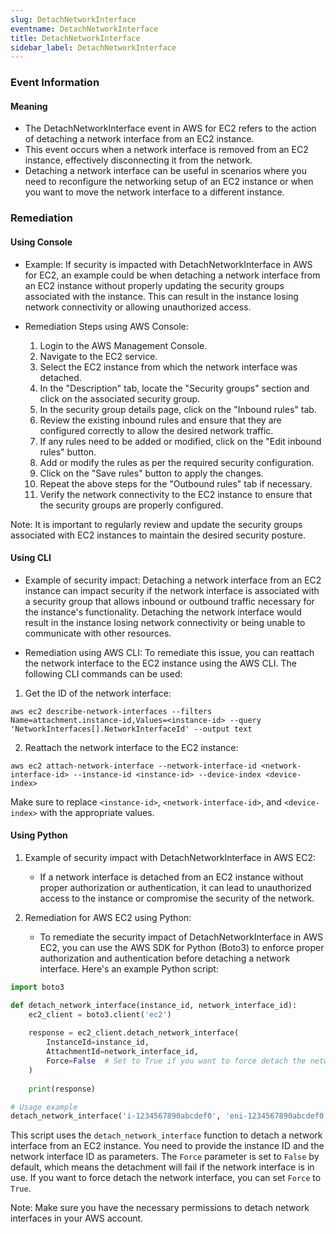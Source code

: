```yaml
--- 
slug: DetachNetworkInterface
eventname: DetachNetworkInterface
title: DetachNetworkInterface
sidebar_label: DetachNetworkInterface
---
```

                       
### Event Information

#### Meaning

- The DetachNetworkInterface event in AWS for EC2 refers to the action of detaching a network interface from an EC2 instance.
- This event occurs when a network interface is removed from an EC2 instance, effectively disconnecting it from the network.
- Detaching a network interface can be useful in scenarios where you need to reconfigure the networking setup of an EC2 instance or when you want to move the network interface to a different instance.

### Remediation

#### Using Console

- Example: If security is impacted with DetachNetworkInterface in AWS for EC2, an example could be when detaching a network interface from an EC2 instance without properly updating the security groups associated with the instance. This can result in the instance losing network connectivity or allowing unauthorized access.

- Remediation Steps using AWS Console:
  1. Login to the AWS Management Console.
  2. Navigate to the EC2 service.
  3. Select the EC2 instance from which the network interface was detached.
  4. In the "Description" tab, locate the "Security groups" section and click on the associated security group.
  5. In the security group details page, click on the "Inbound rules" tab.
  6. Review the existing inbound rules and ensure that they are configured correctly to allow the desired network traffic.
  7. If any rules need to be added or modified, click on the "Edit inbound rules" button.
  8. Add or modify the rules as per the required security configuration.
  9. Click on the "Save rules" button to apply the changes.
  10. Repeat the above steps for the "Outbound rules" tab if necessary.
  11. Verify the network connectivity to the EC2 instance to ensure that the security groups are properly configured.

Note: It is important to regularly review and update the security groups associated with EC2 instances to maintain the desired security posture.

#### Using CLI

- Example of security impact: Detaching a network interface from an EC2 instance can impact security if the network interface is associated with a security group that allows inbound or outbound traffic necessary for the instance's functionality. Detaching the network interface would result in the instance losing network connectivity or being unable to communicate with other resources.

- Remediation using AWS CLI: To remediate this issue, you can reattach the network interface to the EC2 instance using the AWS CLI. The following CLI commands can be used:

1. Get the ID of the network interface:
```
aws ec2 describe-network-interfaces --filters Name=attachment.instance-id,Values=<instance-id> --query 'NetworkInterfaces[].NetworkInterfaceId' --output text
```

2. Reattach the network interface to the EC2 instance:
```
aws ec2 attach-network-interface --network-interface-id <network-interface-id> --instance-id <instance-id> --device-index <device-index>
```

Make sure to replace `<instance-id>`, `<network-interface-id>`, and `<device-index>` with the appropriate values.

#### Using Python

1. Example of security impact with DetachNetworkInterface in AWS EC2:
   - If a network interface is detached from an EC2 instance without proper authorization or authentication, it can lead to unauthorized access to the instance or compromise the security of the network.

2. Remediation for AWS EC2 using Python:
   - To remediate the security impact of DetachNetworkInterface in AWS EC2, you can use the AWS SDK for Python (Boto3) to enforce proper authorization and authentication before detaching a network interface. Here's an example Python script:

```python
import boto3

def detach_network_interface(instance_id, network_interface_id):
    ec2_client = boto3.client('ec2')
    
    response = ec2_client.detach_network_interface(
        InstanceId=instance_id,
        AttachmentId=network_interface_id,
        Force=False  # Set to True if you want to force detach the network interface
    )
    
    print(response)

# Usage example
detach_network_interface('i-1234567890abcdef0', 'eni-1234567890abcdef0')
```

This script uses the `detach_network_interface` function to detach a network interface from an EC2 instance. You need to provide the instance ID and the network interface ID as parameters. The `Force` parameter is set to `False` by default, which means the detachment will fail if the network interface is in use. If you want to force detach the network interface, you can set `Force` to `True`.

Note: Make sure you have the necessary permissions to detach network interfaces in your AWS account.


 